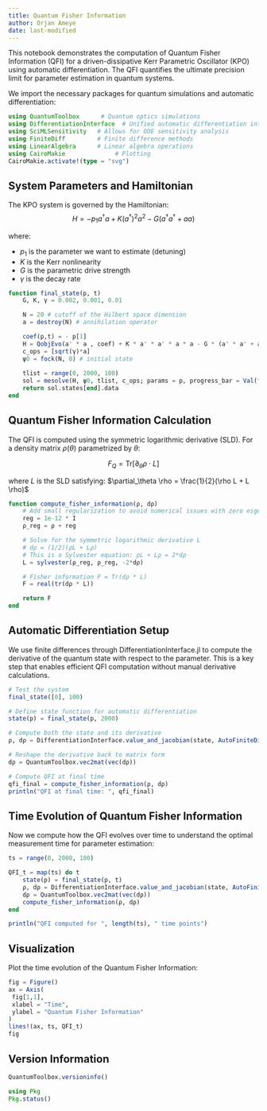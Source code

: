 ```yaml
---
title: Quantum Fisher Information
author: Orjan Ameye
date: last-modified
---
```


This notebook demonstrates the computation of Quantum Fisher Information (QFI) for a driven-dissipative Kerr Parametric Oscillator (KPO) using automatic differentiation. The QFI quantifies the ultimate precision limit for parameter estimation in quantum systems.

We import the necessary packages for quantum simulations and automatic differentiation:

```julia
using QuantumToolbox      # Quantum optics simulations
using DifferentiationInterface  # Unified automatic differentiation interface
using SciMLSensitivity   # Allows for ODE sensitivity analysis
using FiniteDiff         # Finite difference methods
using LinearAlgebra      # Linear algebra operations
using CairoMakie              # Plotting
CairoMakie.activate!(type = "svg")
```

## System Parameters and Hamiltonian

The KPO system is governed by the Hamiltonian:
$$H = -p_1 a^\dagger a + K (a^\dagger)^2 a^2 - G (a^\dagger a^\dagger + a a)$$

where:

- $p_1$ is the parameter we want to estimate (detuning)
- $K$ is the Kerr nonlinearity
- $G$ is the parametric drive strength
- $\gamma$ is the decay rate

```julia
function final_state(p, t)
    G, K, γ = 0.002, 0.001, 0.01

    N = 20 # cutoff of the Hilbert space dimension
    a = destroy(N) # annihilation operator

    coef(p,t) = - p[1]
    H = QobjEvo(a' * a , coef) + K * a' * a' * a * a - G * (a' * a' + a * a)
    c_ops = [sqrt(γ)*a]
    ψ0 = fock(N, 0) # initial state
    
    tlist = range(0, 2000, 100)
    sol = mesolve(H, ψ0, tlist, c_ops; params = p, progress_bar = Val(false), saveat = [t])
    return sol.states[end].data
end
```

## Quantum Fisher Information Calculation

The QFI is computed using the symmetric logarithmic derivative (SLD). For a density matrix $\rho(\theta)$ parametrized by $\theta$:

$$F_Q = \text{Tr}[\partial_\theta \rho \cdot L]$$

where $L$ is the SLD satisfying: $\partial_\theta \rho = \frac{1}{2}(\rho L + L \rho)$

```julia
function compute_fisher_information(ρ, dρ)
    # Add small regularization to avoid numerical issues with zero eigenvalues
    reg = 1e-12 * I
    ρ_reg = ρ + reg

    # Solve for the symmetric logarithmic derivative L
    # dρ = (1/2)(ρL + Lρ)
    # This is a Sylvester equation: ρL + Lρ = 2*dρ
    L = sylvester(ρ_reg, ρ_reg, -2*dρ)

    # Fisher information F = Tr(dρ * L)
    F = real(tr(dρ * L))

    return F
end
```

## Automatic Differentiation Setup

We use finite differences through DifferentiationInterface.jl to compute the derivative of the quantum state with respect to the parameter. This is a key step that enables efficient QFI computation without manual derivative calculations.

```julia
# Test the system
final_state([0], 100)

# Define state function for automatic differentiation
state(p) = final_state(p, 2000)

# Compute both the state and its derivative
ρ, dρ = DifferentiationInterface.value_and_jacobian(state, AutoFiniteDiff(), [0.0])

# Reshape the derivative back to matrix form
dρ = QuantumToolbox.vec2mat(vec(dρ))

# Compute QFI at final time
qfi_final = compute_fisher_information(ρ, dρ)
println("QFI at final time: ", qfi_final)
```

## Time Evolution of Quantum Fisher Information

Now we compute how the QFI evolves over time to understand the optimal measurement time for parameter estimation:

```julia
ts = range(0, 2000, 100)

QFI_t = map(ts) do t
    state(p) = final_state(p, t)
    ρ, dρ = DifferentiationInterface.value_and_jacobian(state, AutoFiniteDiff(), [0.0])
    dρ = QuantumToolbox.vec2mat(vec(dρ))
    compute_fisher_information(ρ, dρ)
end

println("QFI computed for ", length(ts), " time points")
```

## Visualization

Plot the time evolution of the Quantum Fisher Information:

```julia
fig = Figure()
ax = Axis(
 fig[1,1],
 xlabel = "Time",
 ylabel = "Quantum Fisher Information"
)
lines!(ax, ts, QFI_t)
fig
```

## Version Information
```julia
QuantumToolbox.versioninfo()
```

```julia
using Pkg
Pkg.status()
```